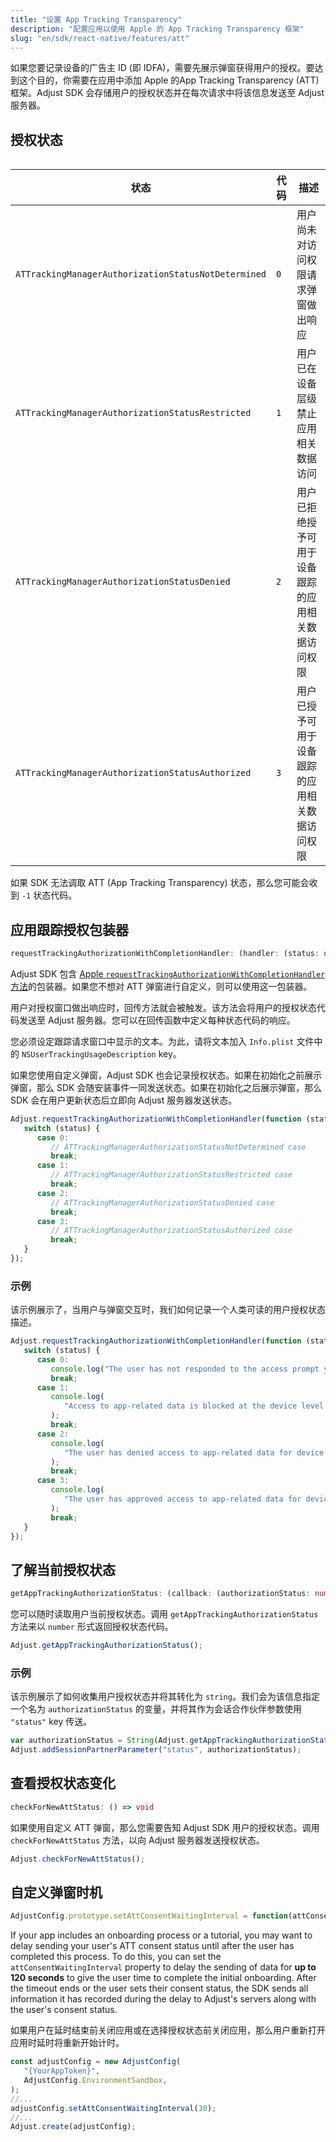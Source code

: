 ```yaml
---
title: "设置 App Tracking Transparency"
description: "配置应用以使用 Apple 的 App Tracking Transparency 框架"
slug: "en/sdk/react-native/features/att"
---
```

如果您要记录设备的广告主 ID \(即 IDFA\)，需要先展示弹窗获得用户的授权。要达到这个目的，你需要在应用中添加 Apple 的App Tracking Transparency \(ATT\) 框架。Adjust SDK 会存储用户的授权状态并在每次请求中将该信息发送至 Adjust 服务器。

授权状态
----

<table> 

|                         状态                          | 代码  |            描述             |
|-----------------------------------------------------|-----|---------------------------|
| `ATTrackingManagerAuthorizationStatusNotDetermined` | `0` | 用户尚未对访问权限请求弹窗做出响应         |
| `ATTrackingManagerAuthorizationStatusRestricted`    | `1` | 用户已在设备层级禁止应用相关数据访问        |
| `ATTrackingManagerAuthorizationStatusDenied`        | `2` | 用户已拒绝授予可用于设备跟踪的应用相关数据访问权限 |
| `ATTrackingManagerAuthorizationStatusAuthorized`    | `3` | 用户已授予可用于设备跟踪的应用相关数据访问权限   |

</Table> <callout type="note"> 

如果 SDK 无法调取 ATT \(App Tracking Transparency\) 状态，那么您可能会收到 `-1` 状态代码。
</Callout> 

应用跟踪授权包装器
---------

```ts
requestTrackingAuthorizationWithCompletionHandler: (handler: (status: number) => void) => void
```

Adjust SDK 包含 [Apple `requestTrackingAuthorizationWithCompletionHandler` 方法](https://developer.apple.com/documentation/apptrackingtransparency/attrackingmanager/3547037-requesttrackingauthorizationwith)的包装器。如果您不想对 ATT 弹窗进行自定义，则可以使用这一包装器。

用户对授权窗口做出响应时，回传方法就会被触发。该方法会将用户的授权状态代码发送至 Adjust 服务器。您可以在回传函数中定义每种状态代码的响应。

您必须设定跟踪请求窗口中显示的文本。为此，请将文本加入 `Info.plist` 文件中的 `NSUserTrackingUsageDescription` key。
<callout type="tip"> 

如果您使用自定义弹窗，Adjust SDK 也会记录授权状态。如果在初始化之前展示弹窗，那么 SDK 会随安装事件一同发送状态。如果在初始化之后展示弹窗，那么 SDK 会在用户更新状态后立即向 Adjust 服务器发送状态。
</Callout> 

```jsx
Adjust.requestTrackingAuthorizationWithCompletionHandler(function (status) {
   switch (status) {
      case 0:
         // ATTrackingManagerAuthorizationStatusNotDetermined case
         break;
      case 1:
         // ATTrackingManagerAuthorizationStatusRestricted case
         break;
      case 2:
         // ATTrackingManagerAuthorizationStatusDenied case
         break;
      case 3:
         // ATTrackingManagerAuthorizationStatusAuthorized case
         break;
   }
});
```

### 示例

该示例展示了，当用户与弹窗交互时，我们如何记录一个人类可读的用户授权状态描述。

```jsx
Adjust.requestTrackingAuthorizationWithCompletionHandler(function (status) {
   switch (status) {
      case 0:
         console.log("The user has not responded to the access prompt yet.");
         break;
      case 1:
         console.log(
            "Access to app-related data is blocked at the device level.",
         );
         break;
      case 2:
         console.log(
            "The user has denied access to app-related data for device tracking.",
         );
         break;
      case 3:
         console.log(
            "The user has approved access to app-related data for device tracking.",
         );
         break;
   }
});
```

了解当前授权状态
--------

```ts
getAppTrackingAuthorizationStatus: (callback: (authorizationStatus: number) => void) => void
```

您可以随时读取用户当前授权状态。调用 `getAppTrackingAuthorizationStatus` 方法来以 `number` 形式返回授权状态代码。

```jsx
Adjust.getAppTrackingAuthorizationStatus();
```

### 示例

该示例展示了如何收集用户授权状态并将其转化为 `string`。我们会为该信息指定一个名为 `authorizationStatus` 的变量，并将其作为会话合作伙伴参数使用 `"status"` key 传送。

```jsx
var authorizationStatus = String(Adjust.getAppTrackingAuthorizationStatus());
Adjust.addSessionPartnerParameter("status", authorizationStatus);
```

查看授权状态变化
--------

```ts
checkForNewAttStatus: () => void
```

如果使用自定义 ATT 弹窗，那么您需要告知 Adjust SDK 用户的授权状态。调用 `checkForNewAttStatus` 方法，以向 Adjust 服务器发送授权状态。

```jsx
Adjust.checkForNewAttStatus();
```

自定义弹窗时机
-------

```js
AdjustConfig.prototype.setAttConsentWaitingInterval = function(attConsentWaitingInterval);
```

If your app includes an onboarding process or a tutorial, you may want to delay sending your user's ATT consent status until after the user has completed this process. To do this, you can set the `attConsentWaitingInterval` property to delay the sending of data for **up to 120 seconds** to give the user time to complete the initial onboarding. After the timeout ends or the user sets their consent status, the SDK sends all information it has recorded during the delay to Adjust's servers along with the user's consent status.
<callout type="note"> 

如果用户在延时结束前关闭应用或在选择授权状态前关闭应用，那么用户重新打开应用时延时将重新开始计时。
</Callout> 

```jsx
const adjustConfig = new AdjustConfig(
   "{YourAppToken}",
   AdjustConfig.EnvironmentSandbox,
);
//...
adjustConfig.setAttConsentWaitingInterval(30);
//...
Adjust.create(adjustConfig);
```

